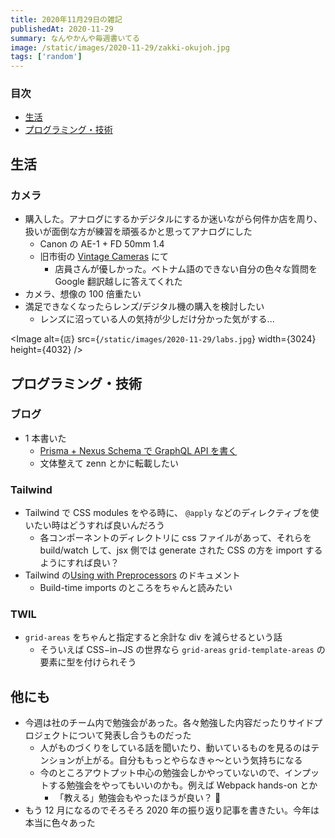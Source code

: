```yaml
---
title: 2020年11月29日の雑記
publishedAt: 2020-11-29
summary: なんやかんや毎週書いてる
image: /static/images/2020-11-29/zakki-okujoh.jpg
tags: ['random']
---
```


### 目次

- [生活](#生活)
- [プログラミング・技術](#プログラミング・技術)

## 生活

### カメラ

- 購入した。アナログにするかデジタルにするか迷いながら何件か店を周り、扱いが面倒な方が練習を頑張るかと思ってアナログにした
  - Canon の AE-1 + FD 50mm 1.4
  - 旧市街の [Vintage Cameras](https://goo.gl/maps/VNjbTGAqcZdzrbXT8) にて
    - 店員さんが優しかった。ベトナム語のできない自分の色々な質問を Google 翻訳越しに答えてくれた
- カメラ、想像の 100 倍重たい
- 満足できなくなったらレンズ/デジタル機の購入を検討したい
  - レンズに沼っている人の気持が少しだけ分かった気がする...

<Image
  alt={`店`}
  src={`/static/images/2020-11-29/labs.jpg`}
  width={3024}
  height={4032}
/>

## プログラミング・技術

### ブログ

- 1 本書いた
  - [Prisma + Nexus Schema で GraphQL API を書く](https://queq1890.info/blog/prisma-with-nexus)
  - 文体整えて zenn とかに転載したい

### Tailwind

- Tailwind で CSS modules をやる時に、 `@apply` などのディレクティブを使いたい時はどうすれば良いんだろう
  - 各コンポーネントのディレクトリに css ファイルがあって、それらを build/watch して、jsx 側では generate された CSS の方を import するようにすれば良い？
- Tailwind の[Using with Preprocessors](https://tailwindcss.com/docs/using-with-preprocessors) のドキュメント
  - Build-time imports のところをちゃんと読みたい

### TWIL

- `grid-areas` をちゃんと指定すると余計な div を減らせるという話
  - そういえば CSS−in−JS の世界なら `grid-areas` `grid-template-areas` の要素に型を付けられそう

<Tweet tweetId="1333046592811782145" />

## 他にも

- 今週は社のチーム内で勉強会があった。各々勉強した内容だったりサイドプロジェクトについて発表し合うものだった
  - 人がものづくりをしている話を聞いたり、動いているものを見るのはテンションが上がる。自分ももっとやらなきゃ〜という気持ちになる
  - 今のところアウトプット中心の勉強会しかやっていないので、インプットする勉強会をやってもいいのかも。例えば Webpack hands-on とか
    - 「教える」勉強会もやったほうが良い？ 🤔
- もう 12 月になるのでそろそろ 2020 年の振り返り記事を書きたい。今年は本当に色々あった

